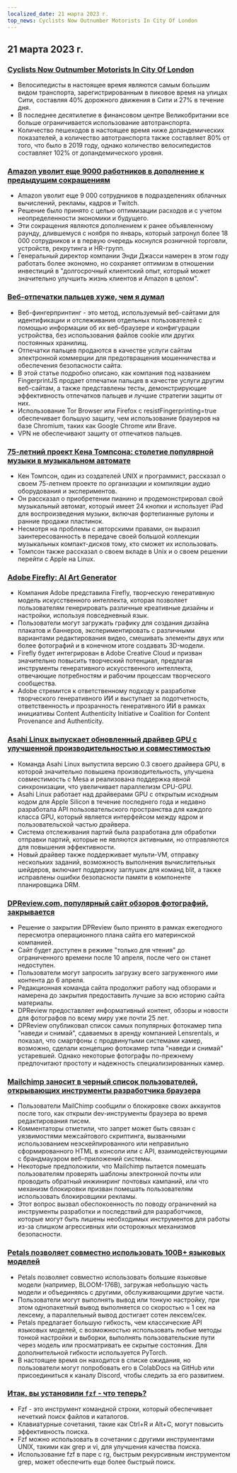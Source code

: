 ```yaml
---
localized_date: 21 марта 2023 г.
top_news: Cyclists Now Outnumber Motorists In City Of London
---
```




<CallToAction />

<Steps>

## 21 марта 2023 г.

### [Cyclists Now Outnumber Motorists In City Of London](https://www.forbes.com/sites/carltonreid/2023/03/01/cyclists-now-outnumber-motorists-in-city-of-london/?ref=hackernewsgpt.com)

- Велосипедисты в настоящее время являются самым большим видом транспорта, зарегистрированным в пиковое время на улицах Сити, составляя 40% дорожного движения в Сити и 27% в течение дня.
- В последнее десятилетие в финансовом центре Великобритании все больше ограничивается использование автотранспорта.
- Количество пешеходов в настоящее время ниже допандемических показателей, а количество автотранспорта также составляет 80% от того, что было в 2019 году, однако количество велосипедистов составляет 102% от допандемического уровня.

### [Amazon уволит еще 9000 работников в дополнение к предыдущим сокращениям](https://www.cnbc.com/2023/03/20/amazon-layoffs-company-to-cut-off-9000-more-workers.html?ref=hackernewsgpt.com)

- Amazon уволит еще 9 000 сотрудников в подразделениях облачных вычислений, рекламы, кадров и Twitch.
- Решение было принято с целью оптимизации расходов и с учетом неопределенности экономики и будущего.
- Эти сокращения являются дополнением к ранее объявленному раунду, длившемуся с ноября по январь, который затронул более 18 000 сотрудников и в первую очередь коснулся розничной торговли, устройств, рекрутинга и HR-групп.
- Генеральный директор компании Энди Джасси намерен в этом году работать более экономно, но сохраняет оптимизм в отношении инвестиций в "долгосрочный клиентский опыт, который может значительно улучшить жизнь клиентов и Amazon в целом".

### [Веб-отпечатки пальцев хуже, чем я думал](https://www.bitestring.com/posts/2023-03-19-web-fingerprinting-is-worse-than-I-thought.html?ref=hackernewsgpt.com)

- Веб-фингерпринтинг - это метод, используемый веб-сайтами для идентификации и отслеживания отдельных пользователей с помощью информации об их веб-браузере и конфигурации устройства, без использования файлов cookie или других постоянных хранилищ.
- Отпечатки пальцев продаются в качестве услуги сайтам электронной коммерции для предотвращения мошенничества и обеспечения безопасности сайта.
- В этой статье подробно описано, как компания под названием FingerprintJS продает отпечатки пальцев в качестве услуги другим веб-сайтам, а также представлены тесты, демонстрирующие эффективность отпечатков пальцев и лучшие стратегии защиты от них.
- Использование Tor Browser или Firefox с resistFingerprinting=true обеспечивает большую защиту, чем использование браузеров на базе Chromium, таких как Google Chrome или Brave.
- VPN не обеспечивают защиту от отпечатков пальцев.

### [75-летний проект Кена Томпсона: столетие популярной музыки в музыкальном автомате](https://www.youtube.com/watch?v=kaandEt_pKw&ref=hackernewsgpt.com)

- Кен Томпсон, один из создателей UNIX и программист, рассказал о своем 75-летнем проекте по организации и компиляции аудио оборудования и экспериментов.
- Он рассказал о приобретении пианино и продемонстрировал свой музыкальный автомат, который имеет 24 кнопки и использует iPad для воспроизведения музыки, включая фортепианные рулоны и ранние продажи пластинок.
- Несмотря на проблемы с авторскими правами, он выразил заинтересованность в передаче своей большой коллекции музыкальных компакт-дисков тому, кто сможет их использовать.
- Томпсон также рассказал о своем вкладе в Unix и о своем решении перейти с Apple на Linux.

### [Adobe Firefly: AI Art Generator](https://www.adobe.com/sensei/generative-ai/firefly.html?ref=hackernewsgpt.com)

- Компания Adobe представила Firefly, творческую генеративную модель искусственного интеллекта, которая позволяет пользователям генерировать различные креативные дизайны и настройки, используя повседневный язык.
- Пользователи могут загружать графику для создания дизайна плакатов и баннеров, экспериментировать с различными вариантами редактирования видео, смешивать элементы двух или более фотографий и в конечном итоге создавать 3D-модели.
- Firefly будет интегрирован в Adobe Creative Cloud и призван значительно повысить творческий потенциал, предлагая инструменты генеративного искусственного интеллекта, отвечающие потребностям и рабочим процессам творческого сообщества.
- Adobe стремится к ответственному подходу к разработке творческого генеративного ИИ и выступает за подотчетность, ответственность и прозрачность генеративного ИИ в рамках инициативы Content Authenticity Initiative и Coalition for Content Provenance and Authenticity.

### [Asahi Linux выпускает обновленный драйвер GPU с улучшенной производительностью и совместимостью](https://asahilinux.org/2023/03/road-to-vulkan/?ref=hackernewsgpt.com)

- Команда Asahi Linux выпустила версию 0.3 своего драйвера GPU, в которой значительно повышена производительность, улучшена совместимость с Mesa и реализована поддержка явной синхронизации, что увеличивает параллелизм CPU-GPU.
- Asahi Linux работает над драйверами GPU с открытым исходным кодом для Apple Silicon в течение последнего года и недавно разработала API пользовательского пространства для каждого класса GPU, который является интерфейсом между ядром и пользовательской частью драйвера.
- Система отслеживания партий была разработана для обработки отправки партий, которые не являются активными, но отправляются для повышения эффективности.
- Новый драйвер также поддерживает мульти-VM, отправку нескольких заданий, возможность выполнения вычислительных шейдеров, включает поддержку заглушек для команд blit, а также исправлены ошибки безопасности памяти в компоненте планировщика DRM.

### [DPReview.com, популярный сайт обзоров фотографий, закрывается](https://www.dpreview.com/news/5901145460/dpreview-com-to-close?ref=hackernewsgpt.com)

- Решение о закрытии DPReview было принято в рамках ежегодного пересмотра операционного плана сайта его материнской компанией.
- Сайт будет доступен в режиме "только для чтения" до ограниченного времени после 10 апреля, после чего он станет недоступен.
- Пользователи могут запросить загрузку всего загруженного ими контента до 6 апреля.
- Редакционная команда сайта продолжит работу над обзорами и намерена до закрытия предоставить лучшие за всю историю сайта материалы.
- DPReview предоставляет информативный контент, обзоры и новости для фотографов по всему миру уже почти 25 лет.
- DPReview опубликовал список самых популярных фотокамер типа "наведи и снимай", сдаваемых в аренду компанией Lensrentals, и показал, что смартфоны с продвинутыми системами камер, возможно, сделали концепцию фотокамер типа "наведи и снимай" устаревшей. Однако некоторые фотографы по-прежнему предпочитают простоту и надежность специализированных камер.

### [Mailchimp заносит в черный список пользователей, открывающих инструменты разработчика браузера](http://news.ycombinator.com/item?id=35235732&ref=hackernewsgpt.com)

- Пользователи MailChimp сообщили о блокировке своих аккаунтов после того, как открыли dev-инструменты браузера во время редактирования писем.
- Комментаторы отметили, что запрет может быть связан с уязвимостями межсайтового скриптинга, вызванными использованием неэскейпированного или неправильно сформированного HTML в консоли или с API, взаимодействующими с брандмауэром веб-приложений системы.
- Некоторые предположили, что Mailchimp пытается помешать пользователям проверять шаблоны электронной почты или проводить обратный инжиниринг почтовых кампаний, или что механизм блокировки призван помешать пользователям использовать блокировщики рекламы.
- Этот вопрос вызвал обеспокоенность по поводу ограничений на инструменты разработки и последствий для разработчиков, которые могут быть лишены необходимых инструментов для работы из-за слишком агрессивных или осторожных механизмов безопасности.

### [Petals позволяет совместно использовать 100B+ языковых моделей](https://petals.ml/?ref=hackernewsgpt.com)

- Petals позволяет совместно использовать большие языковые модели (например, BLOOM-176B), загружая небольшую часть модели и объединяясь с другими, обслуживающими другие части.
- Пользователи могут выполнять вывод или тонкую настройку, при этом однопакетный вывод выполняется со скоростью ≈ 1 сек на лексему, а параллельный вывод достигает сотен лексем/сек.
- Petals предлагает большую гибкость, чем классические API языковых моделей, с возможностью использовать любые методы тонкой настройки и выборки, выполнять пользовательские пути через модель или просматривать ее скрытые состояния. Для дополнительной гибкости используется PyTorch.
- В настоящее время он находится в списке ожидания, но пользователи могут попробовать его в ColabDocs на GitHub или присоединиться к каналу Discord, чтобы следить за его развитием.

### [Итак, вы установили `fzf` - что теперь?](https://andrew-quinn.me/fzf/?ref=hackernewsgpt.com)

- Fzf - это инструмент командной строки, который обеспечивает нечеткий поиск файлов и каталогов.
- Клавиатурные сочетания, такие как Ctrl+R и Alt+C, могут повысить эффективность поиска.
- Fzf можно использовать в сочетании с другими инструментами UNIX, такими как grep и vi, для улучшения качества поиска.
- Использование fzf в паре с rg, быстрым рекурсивным инструментом grep, может обеспечить еще более быстрый поиск.

</Steps>
